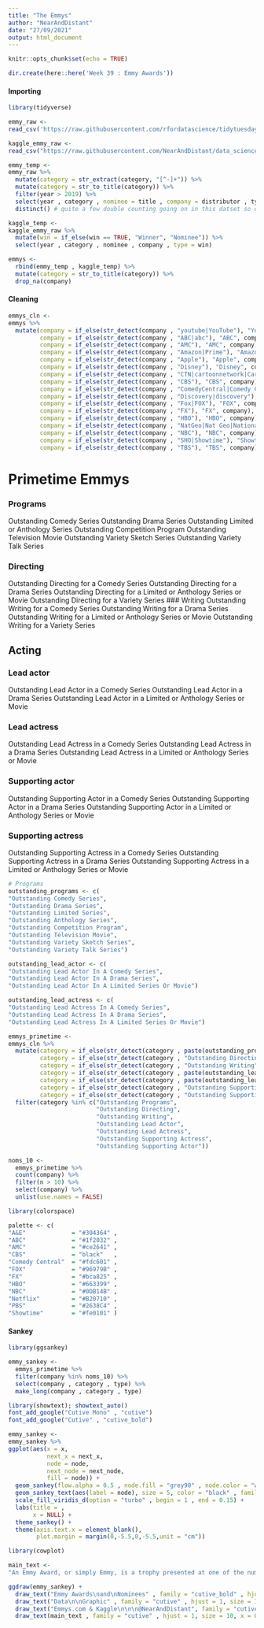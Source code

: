```yaml
---
title: "The Emmys"
author: "NearAndDistant"
date: "27/09/2021"
output: html_document
---
```


```r
knitr::opts_chunk$set(echo = TRUE)

dir.create(here::here('Week 39 : Emmy Awards'))

```

#### Importing
```r
library(tidyverse)

emmy_raw <- 
read_csv('https://raw.githubusercontent.com/rfordatascience/tidytuesday/master/data/2021/2021-09-21/nominees.csv')

kaggle_emmy_raw <-
read_csv("https://raw.githubusercontent.com/NearAndDistant/data_science_with_r/main/Tidy_Tuesday/2021/Week%2039%20%3A%20Emmy%20Awards/the_emmy_awards.csv")

```

```r

emmy_temp <- 
emmy_raw %>%
  mutate(category = str_extract(category, "[^-]+")) %>%
  mutate(category = str_to_title(category)) %>%
  filter(year > 2019) %>%
  select(year , category , nominee = title , company = distributor , type) %>%
  distinct() # quite a few double counting going on in this datset so distinct allows us to bypass

kaggle_temp <- 
kaggle_emmy_raw %>%
  mutate(win = if_else(win == TRUE, "Winner", "Nominee")) %>%
  select(year , category , nominee , company , type = win)

emmys <-
  rbind(emmy_temp , kaggle_temp) %>%
  mutate(category = str_to_title(category)) %>%
  drop_na(company)

```

#### Cleaning
```r

emmys_cln <-
emmys %>%
  mutate(company = if_else(str_detect(company , "youtube|YouTube"), "YouTube", company),
         company = if_else(str_detect(company , "ABC|abc"), "ABC", company),
         company = if_else(str_detect(company , "AMC"), "AMC", company),
         company = if_else(str_detect(company , "Amazon|Prime"), "Amazon", company),
         company = if_else(str_detect(company , "Apple"), "Apple", company),
         company = if_else(str_detect(company , "Disney"), "Disney", company),
         company = if_else(str_detect(company , "CTN|cartoonnetwork|Cartoon Network"), "Cartoon Network", company),
         company = if_else(str_detect(company , "CBS"), "CBS", company),
         company = if_else(str_detect(company , "ComedyCentral|Comedy Central"), "Comedy Central", company),
         company = if_else(str_detect(company , "Discovery|discovery"), "Discovery Chanel", company),
         company = if_else(str_detect(company , "Fox|FOX"), "FOX", company),
         company = if_else(str_detect(company , "FX"), "FX", company),
         company = if_else(str_detect(company , "HBO"), "HBO", company),
         company = if_else(str_detect(company , "NatGeo|Nat Geo|National Geographic"), "National Geographic", company),
         company = if_else(str_detect(company , "NBC"), "NBC", company),
         company = if_else(str_detect(company , "SHO|Showtime"), "Showtime", company),
         company = if_else(str_detect(company , "TBS"), "TBS", company))

```

# Primetime Emmys

### Programs
Outstanding Comedy Series
Outstanding Drama Series
Outstanding Limited or Anthology Series
Outstanding Competition Program
Outstanding Television Movie
Outstanding Variety Sketch Series
Outstanding Variety Talk Series

### Directing
Outstanding Directing for a Comedy Series
Outstanding Directing for a Drama Series
Outstanding Directing for a Limited or Anthology Series or Movie
Outstanding Directing for a Variety Series
### Writing
Outstanding Writing for a Comedy Series
Outstanding Writing for a Drama Series
Outstanding Writing for a Limited or Anthology Series or Movie
Outstanding Writing for a Variety Series

## Acting

### Lead actor
Outstanding Lead Actor in a Comedy Series
Outstanding Lead Actor in a Drama Series
Outstanding Lead Actor in a Limited or Anthology Series or Movie

### Lead actress
Outstanding Lead Actress in a Comedy Series
Outstanding Lead Actress in a Drama Series
Outstanding Lead Actress in a Limited or Anthology Series or Movie

### Supporting actor
Outstanding Supporting Actor in a Comedy Series
Outstanding Supporting Actor in a Drama Series
Outstanding Supporting Actor in a Limited or Anthology Series or Movie

### Supporting actress
Outstanding Supporting Actress in a Comedy Series
Outstanding Supporting Actress in a Drama Series
Outstanding Supporting Actress in a Limited or Anthology Series or Movie

```r

# Programs
outstanding_programs <- c(
"Outstanding Comedy Series",
"Outstanding Drama Series",
"Outstanding Limited Series",
"Outstanding Anthology Series",
"Outstanding Competition Program",
"Outstanding Television Movie",
"Outstanding Variety Sketch Series",
"Outstanding Variety Talk Series")

outstanding_lead_actor <- c(
"Outstanding Lead Actor In A Comedy Series",
"Outstanding Lead Actor In A Drama Series",
"Outstanding Lead Actor In A Limited Series Or Movie")

outstanding_lead_actress <- c(
"Outstanding Lead Actress In A Comedy Series",
"Outstanding Lead Actress In A Drama Series",
"Outstanding Lead Actress In A Limited Series Or Movie")

```

```r

emmys_primetime <-
emmys_cln %>%
  mutate(category = if_else(str_detect(category , paste(outstanding_programs , collapse = "|"))     , "Outstanding Programs", category),
         category = if_else(str_detect(category , "Outstanding Directing")                          , "Outstanding Directing", category),
         category = if_else(str_detect(category , "Outstanding Writing")                            , "Outstanding Writing", category),
         category = if_else(str_detect(category , paste(outstanding_lead_actor , collapse = "|"))   , "Outstanding Lead Actor", category),
         category = if_else(str_detect(category , paste(outstanding_lead_actress , collapse = "|")) , "Outstanding Lead Actress", category),
         category = if_else(str_detect(category , "Outstanding Supporting Actress")                 , "Outstanding Supporting Actress", category),
         category = if_else(str_detect(category , "Outstanding Supporting Actor")                   , "Outstanding Supporting Actor", category)) %>%
  filter(category %in% c("Outstanding Programs", 
                         "Outstanding Directing", 
                         "Outstanding Writing", 
                         "Outstanding Lead Actor", 
                         "Outstanding Lead Actress", 
                         "Outstanding Supporting Actress", 
                         "Outstanding Supporting Actor"))

```

```r

noms_10 <-
  emmys_primetime %>% 
  count(company) %>% 
  filter(n > 10) %>%
  select(company) %>%
  unlist(use.names = FALSE)

```

```r
library(colorspace)

palette <- c(
"A&E"             = "#304364" ,           
"ABC"             = "#1f2032" ,           
"AMC"             = "#ce2641" ,           
"CBS"             = "black"   ,    
"Comedy Central"  = "#fdc601" ,                     
"FOX"             = "#96979B" ,  
"FX"              = "#bca825" ,  
"HBO"             = "#663399" ,  
"NBC"             = "#0DB14B" ,  
"Netflix"         = "#B20710" ,              
"PBS"             = "#2638C4" ,                     
"Showtime"        = "#fe0101" )

```

#### Sankey
```r
library(ggsankey)

emmy_sankey <-
  emmys_primetime %>%
  filter(company %in% noms_10) %>%
  select(company , category , type) %>% 
  make_long(company , category , type)

```

```r
library(showtext); showtext_auto()
font_add_google("Cutive Mono" , "cutive")
font_add_google("Cutive" , "cutive_bold")

emmy_sankey <-
emmy_sankey %>%
ggplot(aes(x = x, 
           next_x = next_x, 
           node = node, 
           next_node = next_node,
           fill = node)) +
  geom_sankey(flow.alpha = 0.5 , node.fill = "grey90" , node.color = "white" , width = 0.025 , show.legend = FALSE) +
  geom_sankey_text(aes(label = node), size = 5, color = "black" , family = "cutive" , show.legend = FALSE) +
  scale_fill_viridis_d(option = "turbo" , begin = 1 , end = 0.15) +
  labs(title = ,
       x = NULL) +
  theme_sankey() +
  theme(axis.text.x = element_blank(),
        plot.margin = margin(0,-5.5,0,-5.5,unit = "cm"))

```

```r
library(cowplot)

main_text <- 
"An Emmy Award, or simply Emmy, is a trophy presented at one of the numerous annual American\nevents or competitions that each recognize achievements in a particular sector of the television\nindustry. The Emmy is considered one of the four major entertainment awards in the United States,\nthe others being the Grammy (for music), the Oscar (Academy Award) (for film), and the Tony (for theatre).\nThe two events that receive the most media coverage are the Primetime Emmy Awards and the Daytime Emmy Awards,\nwhich recognize outstanding work in American primetime and daytime entertainment programming, respectively.\n\nHere we show those companies which have at least 10 nominations in the Primetime Emmy Awards main categories for:\nOutstanding Programs, Writing, Directing, Lead Actors and Actresses, as well as Supporting Actors and Actresses."

ggdraw(emmy_sankey) +
  draw_text("Emmy Awards\nand\nNominees" , family = "cutive_bold" , hjust = 1, size = 20, x = 0.91 , y = 0.9) +
  draw_text("Data\n\nGraphic" , family = "cutive" , hjust = 1, size = 12, x = 0.90 , y = 0.78) +
  draw_text("Emmys.com & Kaggle\n\n\n@NearAndDistant", family = "cutive_bold" , hjust = 1, size = 8 , x = 0.90 , y = 0.76) +
  draw_text(main_text , family = "cutive" , hjust = 1, size = 10, x = 0.90 , y = 0.15)

```

